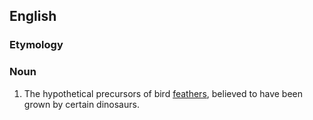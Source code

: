 ==English==

===Etymology===
{{prefix|proto|feather|lang=en}}

===Noun===
{{en-noun}}

# {{context|paleontology|lang=en}} The hypothetical precursors of bird [[feather]]s, believed to have been grown by certain dinosaurs.